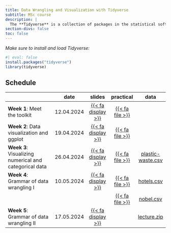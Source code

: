 ```yaml
---
title: Data Wrangling and Visualization with Tidyverse
subtitle: MSc course 
description: |
  The **Tidyverse** is a collection of packages in the statistical software R that provides a consistent and efficient framework for data manipulation, exploration, and visualization. It emphasizes using tidy data principles and functional programming techniques to simplify and streamline data analysis workflows. This course provides structured guidance on how to use tidyverse tools to simplify data importing, cleaning, processing and visualization. This is illustrated using realistic worked examples throughout the course.
section-divs: false
toc: false
---
```



:::{.highlight}
*Make sure to install and load Tidyverse:*
```r
#| eval: false
install.packages("tidyverse")
library(tidyverse)
```
:::


## Schedule

|                                                    | date       |slides  | practical | data | 
|----------------------------------------------------|------------|:------:|:---------:|:---------:|
| **Week 1**: Meet the toolkit | 12.04.2024 | [{{< fa display >}}](https://termehs.github.io/tidy01-meet-the-toolkit)  |  [{{< fa file >}}](material/bechdel.qmd)  | |
| **Week 2**:  Data visualization and ggplot  | 19.04.2024 | [{{< fa display >}}](https://termehs.github.io/tidy02-data-viz-ggplot)  |  [{{< fa file >}}](material/starwars.qmd)   |  |
| **Week 3**:  Visualizing numerical and categorical data | 26.04.2024 | [{{< fa display >}}](https://termehs.github.io/tidy03-data-viz-num-cat)  |  [{{< fa file >}}](material/plastic-waste.qmd)   |  [plastic-waste.csv](material/data/plastic-waste.csv)|
| **Week 4**:  Grammar of data wrangling I| 10.05.2024 | [{{< fa display >}}](https://termehs.github.io/tidy04-grammar-wrangle-single-df)  |  [{{< fa file >}}](material/hotels-datawrangling.qmd)   |  [hotels.csv](material/data/hotels.csv)|
|  | | |  [{{< fa file >}}](material/nobel-laureates.qmd)   |  [nobel.csv](material/data/nobel.csv)|
| **Week 5**:  Grammar of data wrangling II| 17.05.2024 | [{{< fa display >}}](https://termehs.github.io/tidy05-grammar-wrangle-multiple-df)  |  |  [lecture.zip](material/data.zip)|